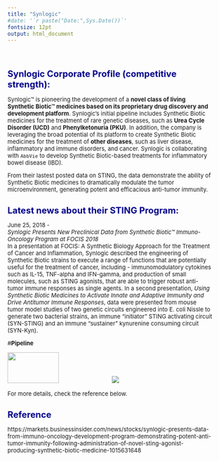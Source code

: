 ```yaml
---
title: "Synlogic"
#date: '`r paste("Date:",Sys.Date())`'
fontsize: 12pt
output: html_document
---
```


<style type="text/css">

body{ /* Normal  */
      font-size: 13px;
  }
}
h1.title {
  font-size: 28px;
  color: DarkBlue;
}
h1 { /* Header 1 */
  font-size: 20px;
  color: DarkBlue;
}
h2 { /* Header 2 */
    font-size: 16px;
  color: DarkBlue;
}

}
code.r{ /* Code block */
    font-size: 12px;
}
pre { /* Code block - determines code spacing between lines */
    font-size: 14px;
}
</style>

\





# **Synlogic Corporate Profile (competitive strength):  **  

Synlogic™ is pioneering the development of a **novel class of living Synthetic Biotic™ medicines based on its proprietary drug discovery and development platform**. Synlogic’s initial pipeline includes Synthetic Biotic medicines for the treatment of rare genetic diseases, such as **Urea Cycle Disorder (UCD)** and **Phenylketonuria (PKU)**. In addition, the company is leveraging the broad potential of its platform to create Synthetic Biotic medicines for the treatment of **other diseases**, such as liver disease, inflammatory and immune disorders, and cancer. Synlogic is collaborating with `AbbVie` to develop Synthetic Biotic-based treatments for inflammatory bowel disease (IBD). 

From their lastest posted data on STING, the data demonstrate the ability of Synthetic Biotic medicines to dramatically modulate the tumor microenvironment, generating potent and efficacious anti-tumor immunity.



# **Latest news about their STING Program: **  
June 25, 2018 -   
    *Synlogic Presents New Preclinical Data from Synthetic Biotic™ Immuno-Oncology Program at FOCIS 2018*     
    In a presentation at FOCIS: A Synthetic Biology Approach for the Treatment of Cancer and Inflammation, Synlogic described the engineering of Synthetic Biotic strains to execute a range of functions that are potentially useful for the treatment of cancer, including - immunomodulatory cytokines such as IL-15, TNF-alpha and IFN-gamma, and production of small molecules, such as STING agonists, that are able to trigger robust anti-tumor immune responses as single agents.
    In a second presentation, *Using Synthetic Biotic Medicines to Activate Innate and Adaptive Immunity and Drive Antitumor Immune Responses*, data were presented from mouse tumor model studies of two genetic circuits engineered into E. coli Nissle to generate two bacterial strains, an immune “initiator” STING activating circuit (SYN-STING) and an immune “sustainer” kynurenine consuming circuit (SYN-Kyn). 



#**Pipeline**  

<img src="timeline_pic.png" style="width:50%; height:70px">
<img src="./company_analysis_excel/synlogic.jpg">





For more details, check the reference below.




# Reference   
https://markets.businessinsider.com/news/stocks/synlogic-presents-data-from-immuno-oncology-development-program-demonstrating-potent-anti-tumor-immunity-following-administration-of-novel-sting-agonist-producing-synthetic-biotic-medicine-1015631648  

